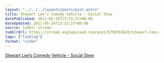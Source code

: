 ```yaml
---
layout: "../../../layouts/posts/post.astro"
title: Stewart Lee’s Comedy Vehicle - Social Stew
datePublished: 2011-05-24T13:23:27+00:00
dateUpdated: 2011-05-24T13:23:27+00:00
source: tumblr stream
tumblrUrl: https://stream.anglepoised.com/post/5799763645/stewart-lees-comedy-vehicle-social-stew
tags: ["linklog"]
format: "video"
---
```



<YouTube id="https://www.youtube.com/watch?v=IVUdUMr5G3w" />

[Stewart Lee&rsquo;s Comedy Vehicle - Social Stew][1]

[1]: https://www.youtube.com/watch?v=IVUdUMr5G3w
